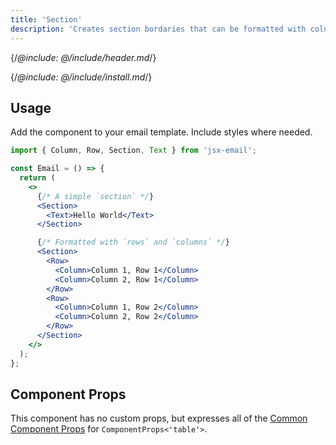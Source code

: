 ```yaml
---
title: 'Section'
description: 'Creates section bordaries that can be formatted with columns and rows'
---
```


{/*@include: @/include/header.md*/}

{/*@include: @/include/install.md*/}

## Usage

Add the component to your email template. Include styles where needed.

```jsx
import { Column, Row, Section, Text } from 'jsx-email';

const Email = () => {
  return (
    <>
      {/* A simple `section` */}
      <Section>
        <Text>Hello World</Text>
      </Section>

      {/* Formatted with `rows` and `columns` */}
      <Section>
        <Row>
          <Column>Column 1, Row 1</Column>
          <Column>Column 2, Row 1</Column>
        </Row>
        <Row>
          <Column>Column 1, Row 2</Column>
          <Column>Column 2, Row 2</Column>
        </Row>
      </Section>
    </>
  );
};
```

## Component Props

This component has no custom props, but expresses all of the [Common Component Props](https://react.dev/reference/react-dom/components/common) for `ComponentProps<'table'>`.
